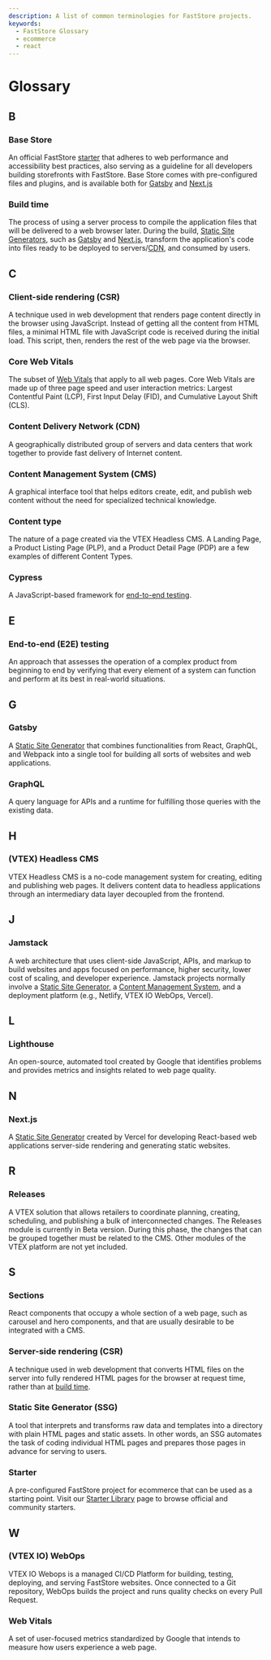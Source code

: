```yaml
---
description: A list of common terminologies for FastStore projects.
keywords:
  - FastStore Glossary
  - ecommerce
  - react
---
```


# Glossary

## B

### Base Store

An official FastStore [starter](#starter) that adheres to web performance and accessibility best practices, also serving as a guideline for all developers building storefronts with FastStore. Base Store comes with pre-configured files and plugins, and is available both for [Gatsby](#base-store-gatsby) and [Next.js](#base-store-next-js)

### Build time

The process of using a server process to compile the application files that will be delivered to a web browser later. During the build, [Static Site Generators](#static-site-generator-ssg), such as [Gatsby](#gatsby) and [Next.js](#nextjs), transform the application's code into files ready to be deployed to servers/[CDN](#content-delivery-network-cdn), and consumed by users.

## C

### Client-side rendering (CSR)

A technique used in web development that renders page content directly in the browser using JavaScript. Instead of getting all the content from HTML files, a minimal HTML file with JavaScript code is received during the initial load. This script, then, renders the rest of the web page via the browser.

### Core Web Vitals

The subset of [Web Vitals](#web-vitals) that apply to all web pages. Core Web Vitals are made up of three page speed and user interaction metrics: Largest Contentful Paint (LCP), First Input Delay (FID), and Cumulative Layout Shift (CLS).

### Content Delivery Network (CDN)

A geographically distributed group of servers and data centers that work together to provide fast delivery of Internet content.

### Content Management System (CMS)

A graphical interface tool that helps editors create, edit, and publish web content without the need for specialized technical knowledge.

### Content type

The nature of a page created via the VTEX Headless CMS. A Landing Page, a Product Listing Page (PLP), and a Product Detail Page (PDP) are a few examples of different Content Types.

### Cypress

A JavaScript-based framework for [end-to-end testing](#end-to-end-e2e-testing).

## E

### End-to-end (E2E) testing 

An approach that assesses the operation of a complex product from beginning to end by verifying that every element of a system can function and perform at its best in real-world situations.

## G

### Gatsby

A [Static Site Generator](#static-site-generator-ssg) that combines functionalities from React, GraphQL, and Webpack into a single tool for building all sorts of websites and web applications.

### GraphQL

A query language for APIs and a runtime for fulfilling those queries with the existing data.

## H

### (VTEX) Headless CMS

VTEX Headless CMS is a no-code management system for creating, editing and publishing web pages. It delivers content data to headless applications through an intermediary data layer decoupled from the frontend.

## J

### Jamstack

A web architecture that uses client-side JavaScript, APIs, and markup to build websites and apps focused on performance, higher security, lower cost of scaling, and developer experience. Jamstack projects normally involve a [Static Site Generator](#static-site-generator-ssg), a [Content Management System](#content-management-system-cms), and a deployment platform (e.g., Netlify, VTEX IO WebOps, Vercel).

## L

### Lighthouse

An open-source, automated tool created by Google that identifies problems and provides metrics and insights related to web page quality.

## N

### Next.js

A [Static Site Generator](#static-site-generator-ssg) created by Vercel for developing React-based web applications server-side rendering and generating static websites. 

## R

### Releases

A VTEX solution that allows retailers to coordinate planning, creating, scheduling, and publishing a bulk of interconnected changes. The Releases module is currently in Beta version. During this phase, the changes that can be grouped together must be related to the CMS. Other modules of the VTEX platform are not yet included. 

## S

### Sections

React components that occupy a whole section of a web page, such as carousel and hero components, and that are usually desirable to be integrated with a CMS.

### Server-side rendering (CSR)

A technique used in web development that converts HTML files on the server into fully rendered HTML pages for the browser at request time, rather than at [build time](#build-time).

### Static Site Generator (SSG)

A tool that interprets and transforms raw data and templates into a directory with plain HTML pages and static assets. In other words, an SSG automates the task of coding individual HTML pages and prepares those pages in advance for serving to users.

### Starter

A pre-configured FastStore project for ecommerce that can be used as a starting point. Visit our [Starter Library](/starters) page to browse official and community starters.

## W

### (VTEX IO) WebOps

VTEX IO Webops is a managed CI/CD Platform for building, testing, deploying, and serving FastStore websites. Once connected to a Git repository, WebOps builds the project and runs quality checks on every Pull Request.

### Web Vitals

A set of user-focused metrics standardized by Google that intends to measure how users experience a web page. 